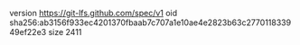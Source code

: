 version https://git-lfs.github.com/spec/v1
oid sha256:ab3156f933ec4201370fbaab7c707a1e10ae4e2823b63c277011833949ef22e3
size 2411
